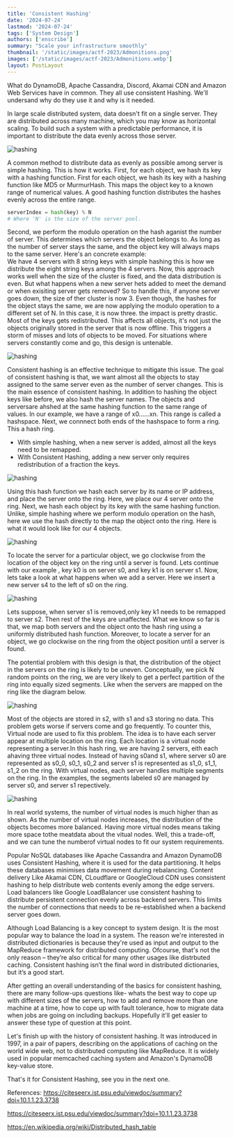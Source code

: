 ```yaml
---
title: 'Consistent Hashing'
date: '2024-07-24'
lastmod: '2024-07-24'
tags: ['System Design']
authors: ['enscribe']
summary: "Scale your infrastructure smoothly"
thumbnail: '/static/images/actf-2023/Admonitions.png'
images: ['/static/images/actf-2023/Admonitions.webp']
layout: PostLayout
---
```


What do DynamoDB, Apache Cassandra, Discord, Akamai CDN and Amazon Web Services have in common. They all use consistent Hashing.  We'll
undersand why do they use it and why is it needed.

In large scale distributed system, data doesn't fit on a single server. They are distributed across many machine, which you may know as
horizontal scaling. To build such a system with a predictable performance, it is important to distribute the data evenly across those
server. 

![hashing](/static/images/actf-2023/consistent_1.png)

A common method to distribute data as evenly as possible among server is simple hashing. This is how it works. First, for each object,
we hash its key with a hashing function. First for each object, we hash its key with a hashing function like MD5 or MurmurHash. This
maps the object key to a known range of numerical values. A good hashing function distributes the hashes evenly across the entire
range.

```python
serverIndex = hash(key) % N
# Where 'N' is the size of the server pool.
```

Second, we perform the modulo operation on the hash aganist the number of server. This determines which servers the object belongs to.
As long as the number of server stays the same, and the object key will always maps to the same server. Here's an concrete example:           
We have 4 servers with 8 string keys with simple hashing this is how we distribute the eight string keys among the 4 servers. Now, this
approach works well when the size of the cluster is fixed, and the data distribution is even. But what happens when a new server hets
added to meet the demand or when exisiting server gets removed? So to handle this, if anyone server goes down, the size of ther cluster
is now 3. Even though, the hashes for the object stays the same, we are now applying the modulo operation to a different set of N. In
this case, it is now three. the impact is pretty drastic. Most of the keys gets redistributed. This affects all objects, it's not just
the objects originally stored in the server that is now offline. This triggers a storm of misses and lots of objects to be moved. For
situations where servers constantly come and go, this design is untenable. 

![hashing](/static/images/actf-2023/consistent_2.png)

Consistent hashing is an effective technique to mitigate this issue. The goal of consistent hashing is that, we want almost all the
objects to stay assigned to the same server even as the number of server changes. This is the main essence of consistent hashing. In
addition to hashing the object keys like before, we also hash the server names. The objects and serversare ahshed at the same hashing
function to the same range of values. In our example, we have a range of x0......xn. This range is called a hashspace. Next, we
connnect both ends of the hashspace to form a ring. This a hash ring.

-   With simple hashing, when a new server is added, almost all the keys need to be remapped.
-   With Consistent Hashing, adding a new server only requires redistribution of a fraction the keys.

![hashing](/static/images/actf-2023/consistent_3.png)

Using this hash function we hash each server by its name or IP address, and place the server onto the ring. Here, we place our 4 server
onto the ring. Next, we hash each object by its key with the same hashing function. Unlike, simple hashing where we perform modulo
operation on the hash, here we use the hash directly to the map the object onto the ring. Here is what it would look like for our 4
objects.

![hashing](/static/images/actf-2023/consistent_4.png)

To locate the server for a particular object, we go clockwise from the location of the object key on the ring until a server is found.
Lets continue with our example , key k0 is on server s0, and key k1 is on server s1. Now, lets take a look at what happens when we add
a server. Here we insert a new server s4 to the left of s0 on the ring. 

![hashing](/static/images/actf-2023/consistent_5.png)

Lets suppose, when server s1 is removed,only key k1 needs to be remapped to server s2. Then rest of the keys are unaffected. What we
know so far is that, we map both servers and the object onto the hash ring using a uniformly distributed hash function. Moreover, to
locate  a server for an object, we go clockwise on the ring from the object position until a server is found. 

The potential problem with this design is that, the distribution of the object in the servers on the ring is likely to be uneven.
Conceptually, we pick N random points on the ring, we are very likely to get a perfect partition of the ring into equally sized
segments. Like when the servers are mapped on the ring like the diagram below.

![hashing](/static/images/actf-2023/consistent_6.png)

Most of the objects are stored in s2, with s1 and s3 storing no data. This problem gets worse if servers come and go frequently. To
counter this, Virtual node are used to fix this problem. The idea is to have each server appear at multiple location on the ring. Each
location is a virtual node representing a server.In this hash ring, we are having 2 servers, eith each ahaving three virtual nodes.
Instead of having s0and s1, where server s0 are represented as s0_0, s0_1, s0_2 and server s1 is represented as s1_0, s1_1, s1_2 on the
ring. With virtual nodes, each server handles multiple segments on the ring. In the examples, the segments labeled s0 are managed by
server s0, and server s1 repectively.

![hashing](/static/images/actf-2023/consistent_7.png)

In real world systems, the number of virtual nodes is much higher than as shown. As the number of virtual nodes increases, the
distribution of the objects becomes more balanced. Having more virtual nodes means taking more space tothe meatdata about the vitual
nodes. Well, this a trade-off, and we can tune the numberof virtual nodes to fit our system requirements.

Popular NoSQL databases like Apache Cassandra and Amazon DynamoDB uses Consistent Hashing, where it is used for the data partitioning.
It helps these databases minimises data movement during rebalancing. Content delivery Like Akamai CDN, CLoudflare or GoogleCloud CDN
uses consistent hashing to help distribute web contents evenly among the  edge servers. Load balancers like Google LoadBalancer use
consistent hashing to distribute persistent connection evenly across backend servers. This limits the number of connections that needs
to be re-established when a backend server goes down. 

Although Load Balancing is a key concept to system design. It is the most popular way to balance the load in a system. The reason we're
interested in distributed dictionaries is because they're used as input and output to the MapReduce framework for distributed
computing. Ofcourse, that's not the only reason  – they’re also critical for many other usages like distrbuted caching. Consistent
hashing isn’t the final word in distributed dictionaries, but it’s a good start. 

After getting an overall understanding of the basics for consistent hashing, there are many follow-ups questions like- whats the best
way to cope up with different sizes of the servers, how to add and remove more than one machine at a time, how to cope up with fault
tolerance, how to migrate data when jobs are going on including backups. Hopefully it'll get easier to answer these type of question at
this point.

Let's finish up with the history of consistent hashing. It was introduced in 1997, in a pair of papers, describing on the applications
of caching on the world wide web, not to distributed computing like MapReduce. It is widely used in popular memcached caching system
and Amazon's DynamoDB key-value store.

That's it for Consistent Hashing, see you in the next one.

References: https://citeseerx.ist.psu.edu/viewdoc/summary?doi=10.1.1.23.3738

https://citeseerx.ist.psu.edu/viewdoc/summary?doi=10.1.1.23.3738

https://en.wikipedia.org/wiki/Distributed_hash_table